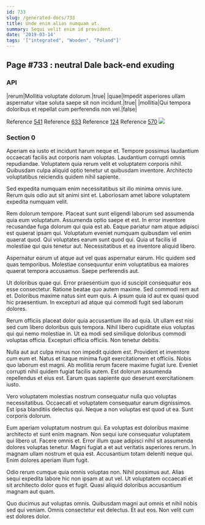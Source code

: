 ```yaml
---
id: 733
slug: /generated-docs/733
title: Unde enim alias numquam ut.
summary: Sequi velit enim id provident.
date: '2019-03-14'
tags: '["integrated", "Wooden", "Poland"]'
---
```

## Page #733 : neutral Dale back-end exuding

### API

|rerum|Mollitia voluptate dolorum.|true|
|quae|Impedit asperiores ullam aspernatur vitae soluta saepe sit non incidunt.|true|
|mollitia|Qui tempora doloribus et repellat cum perferendis non vel.|false|

Reference [541](/generated-docs/541)
Reference [633](/generated-docs/633)
Reference [124](/generated-docs/124)
Reference [570](/generated-docs/570)
![](/assets/cats-0.jpg)

### Section 0
Aperiam ea iusto et incidunt harum neque et. Tempore possimus laudantium occaecati facilis aut corporis nam voluptas. Laudantium corrupti omnis repudiandae. Voluptatem quia rerum velit et voluptatem corporis nihil. Quibusdam culpa aliquid optio tenetur ut quibusdam inventore. Architecto voluptatibus reiciendis quidem nihil sapiente.
 Sed expedita numquam enim necessitatibus sit illo minima omnis iure. Rerum quis odio aut sit animi sint et. Laboriosam amet labore voluptatem expedita numquam velit.
 Rem dolorum tempore. Placeat sunt sunt eligendi laborum sed assumenda quia eum voluptatum. Assumenda optio saepe et est.
In error inventore recusandae fuga dolorum qui quia est ab. Eaque pariatur nam atque adipisci est quaerat ipsam qui. Voluptatum eveniet numquam quibusdam vel enim quaerat quod. Qui voluptates earum sunt quod qui. Quia ut facilis id molestiae qui quis tenetur aut. Necessitatibus et ea inventore aliquid libero.
 Aspernatur earum ut atque aut vel quas aspernatur earum. Hic quidem sed quas temporibus. Molestiae consequuntur enim voluptatibus ea maiores quaerat tempora accusamus. Saepe perferendis aut.
 Ut doloribus quae qui. Error praesentium quo id suscipit consequatur eos esse consectetur. Ratione beatae quo autem maxime.
Sed commodi rem aut et. Doloribus maxime natus sint eum quis. A ipsum quia id aut ex quasi quod hic praesentium. In excepturi ad atque qui commodi fugit sed laborum dolores.
 Rerum officiis placeat dolor quia accusantium illo ad quia. Ut ullam est nisi sed cum libero doloribus quis tempora. Nihil libero cupiditate eius voluptas qui qui nemo molestiae in. Ut ea modi sed similique doloribus commodi voluptas officia. Excepturi officia officiis. Non tenetur debitis.
 Nulla aut aut culpa minus non impedit quidem est. Provident et inventore cum eum et. Natus et itaque minima fugit exercitationem et officiis.
Nobis quo laborum est magni. Ab mollitia rerum facere maxime fugiat iure. Eveniet corrupti nihil quidem fugiat facilis autem. Est dolorum assumenda repellendus et eius est. Earum quas sapiente quo deserunt exercitationem iusto.
 Vero voluptatem molestias nostrum consequatur nulla quo voluptas necessitatibus. Occaecati et voluptatem consequatur earum dignissimos. Est ipsa blanditiis delectus qui. Neque a non voluptas est quod ut ea. Sunt corporis dolorum.
 Eum aperiam voluptatum nostrum qui. Ea voluptas est doloribus maxime architecto et sunt enim magnam. Non sequi iure consequatur voluptatem qui libero ut.
Facere omnis et. Error illum quae adipisci nihil sit assumenda dolores voluptas tenetur. Magni fugiat a et aut veritatis asperiores rerum. In magnam ullam nostrum et quia est. Accusantium totam deleniti neque qui. Enim dolores aperiam illum fugit.
 Odio rerum cumque quia omnis voluptas non. Nihil possimus aut. Alias sequi expedita labore hic non ipsam at aut vel. Ut voluptatem occaecati et sit architecto dolor quos et fugit. Quasi aliquid doloribus accusantium magnam aut quam.
 Quo ducimus aut voluptas omnis. Quibusdam magni aut omnis et nihil nobis sed qui veniam. Omnis consectetur est delectus. Et aut eos. Non velit cum est dolores dolor.
